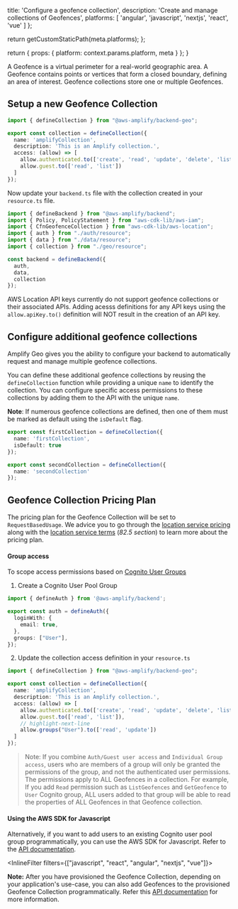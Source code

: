 
  title: 'Configure a geofence collection',
  description: 'Create and manage collections of Geofences',
  platforms: [
    'angular',
    'javascript',
    'nextjs',
    'react',
    'vue'
  ]
};

  return getCustomStaticPath(meta.platforms);
};

  return {
    props: {
      platform: context.params.platform,
      meta
    }
  };
}

A Geofence is a virtual perimeter for a real-world geographic area. A Geofence contains points or vertices that form a closed boundary, defining an area of interest. Geofence collections store one or multiple Geofences.

## Setup a new Geofence Collection

```ts title="amplify/geo/resource.ts"
import { defineCollection } from "@aws-amplify/backend-geo";

export const collection = defineCollection({
  name: 'amplifyCollection',
  description: 'This is an Amplify collection.',
  access: (allow) => [
    allow.authenticated.to(['create', 'read', 'update', 'delete', 'list']),
    allow.guest.to(['read', 'list'])
  ]
});
```

Now update your `backend.ts` file with the collection created in your `resource.ts` file.

```ts title="amplify/backend.ts"
import { defineBackend } from "@aws-amplify/backend";
import { Policy, PolicyStatement } from "aws-cdk-lib/aws-iam";
import { CfnGeofenceCollection } from "aws-cdk-lib/aws-location";
import { auth } from "./auth/resource";
import { data } from "./data/resource";
import { collection } from "./geo/resource";

const backend = defineBackend({
  auth,
  data,
  collection
});
```

<Callout warning="true">

AWS Location API keys currently do not support geofence collections or their associated APIs. Adding acesss definitions for any API keys using the `allow.apiKey.to()` definition will NOT result in the creation of an API key.

</Callout>

## Configure additional geofence collections

Amplify Geo gives you the ability to configure your backend to automatically request and manage multiple geofence collections.

You can define these additional geofence collections by reusing the `defineCollection` function while providing a unique `name` to identify the collection. You can configure specific access permissions to these collections by adding them to the API with the unique `name`.

<Callout info>

**Note**: If numerous geofence collections are defined, then one of them must be marked as default using the `isDefault` flag.

</Callout>

```ts title="amplify/geo/resource.ts"
export const firstCollection = defineCollection({
  name: 'firstCollection',
  isDefault: true
});

export const secondCollection = defineCollection({
  name: 'secondCollection'
});
```

## Geofence Collection Pricing Plan

The pricing plan for the Geofence Collection will be set to `RequestBasedUsage`. We advice you to go through the [location service pricing](https://aws.amazon.com/location/pricing/) along with the [location service terms](https://aws.amazon.com/service-terms/) (_82.5 section_) to learn more about the pricing plan.

#### Group access

To scope access permissions based on [Cognito User Groups](https://docs.aws.amazon.com/cognito/latest/developerguide/cognito-user-pools-user-groups.html)

1. Create a Cognito User Pool Group

```ts title="amplify/auth/resource.ts"
import { defineAuth } from '@aws-amplify/backend';

export const auth = defineAuth({
  loginWith: {
    email: true,
  },
  groups: ["User"],
});
```

2. Update the collection access definition in your `resource.ts`

```ts title="amplify/geo/resource.ts"
import { defineCollection } from "@aws-amplify/backend-geo";

export const collection = defineCollection({
  name: 'amplifyCollection',
  description: 'This is an Amplify collection.',
  access: (allow) => [
    allow.authenticated.to(['create', 'read', 'update', 'delete', 'list']),
    allow.guest.to(['read', 'list']),
    // highlight-next-line
    allow.groups("User").to(['read', 'update'])
  ]
});
```

> Note: If you combine `Auth/Guest user access` and `Individual Group access`, users who are members of a group will only be granted the permissions of the group, and not the authenticated user permissions. The permissions apply to ALL Geofences in a collection. For example, If you add `Read` permission such as `ListGeofences` and `GetGeofence` to `User` Cognito group, ALL users added to that group will be able to read the properties of ALL Geofences in that Geofence collection.

#### Using the AWS SDK for Javascript

Alternatively, if you want to add users to an existing Cognito user pool group programmatically, you can use the AWS SDK for Javascript. Refer to the [API documentation](https://docs.aws.amazon.com/AWSJavaScriptSDK/latest/AWS/CognitoIdentityServiceProvider.html#adminAddUserToGroup).



<InlineFilter filters={["javascript", "react", "angular", "nextjs", "vue"]}>

<Callout>

**Note:** After you have provisioned the Geofence Collection, depending on your application's use-case, you can also add Geofences to the provisioned Geofence Collection programmatically. Refer this [API documentation](/[platform]/build-a-backend/add-aws-services/geo/geofences/#savegeofences) for more information.

</Callout>

</InlineFilter>

